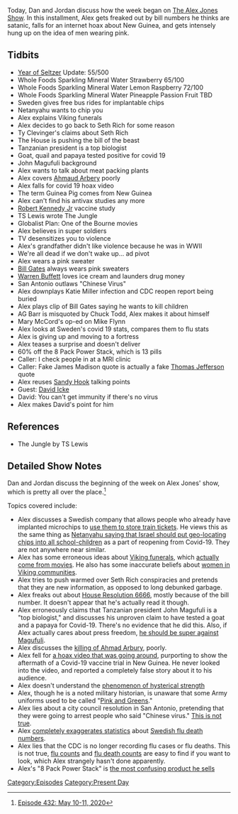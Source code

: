 {{DEFAULTSORT:
    #_EPISODE_0432:May 10-11, 2020
}}{{Episode
    | title             = May 10-11, 2020
    | caption           = Listen to this episode on [https://knowledgefight.libsyn.com/432-may-10-11-2020 Libsyn] [https://open.spotify.com/episode/5hP8lgvsqX2IYuS7S4jsI2 Spotify], Read the [[Transcript/432: May 10-11, 2020|Unofficial Transcript]]
    | episodeNumber     = 432
    | length            = 02:00:00
    | airDate           = May 13, 2020
    | coverageStartDate = May 10, 2020
    | coverageEndDate   = May 11, 2020
    | episodeType       = [[:Category:Present Day|Present Day]]
    | appearance        = [[Netanyahu]], [[Seth Rich]], [[Ty Clevinger]], [[John Magufuli]], [[Ahmaud Arbery]], [[Robert Kennedy Jr]], [[Bill Gates]], [[Warren Buffett]], [[Katie Miller]], [[Bill Barr]], [[Chuck Todd]], [[Mary McCord]], [[General Michael Flynn]], [[David Icke]]
    | beverage          = Whole Foods Sparkling Mineral Water Strawberry; Whole Foods Sparkling Mineral Water Lemon Raspberry; Whole Foods Sparkling Mineral Water Pineapple Passion Fruit
    | oocDrop           = That's Pinky and The Brain
    | previousEpisode   = [[431: Smash-N-Grab Spy Jobs]]
    | nextEpisode       = [[433: May 12-13, 2020]]
}}

{{Stub}}

Today, Dan and Jordan discuss how the week began on [[The Alex Jones Show]]. In this installment, Alex gets freaked out by bill numbers he thinks are satanic, falls for an internet hoax about New Guinea, and gets intensely hung up on the idea of men wearing pink.

==Tidbits==

*[[The Year of the Seltzer|Year of Seltzer]] Update: 55/500
*Whole Foods Sparkling Mineral Water Strawberry 65/100
*Whole Foods Sparkling Mineral Water Lemon Raspberry 72/100
*Whole Foods Sparkling Mineral Water Pineapple Passion Fruit TBD
*Sweden gives free bus rides for implantable chips
*Netanyahu wants to chip you
*Alex explains Viking funerals
*Alex decides to go back to Seth Rich for some reason
*Ty Clevinger's claims about Seth Rich
*The House is pushing the bill of the beast
*Tanzanian president is a top biologist
*Goat, quail and papaya tested positive for covid 19
*John Magufuli background
*Alex wants to talk about meat packing plants
*Alex covers [[Ahmaud Arbery]] poorly
*Alex falls for covid 19 hoax video
*The term Guinea Pig comes from New Guinea
*Alex can't find his antivax studies any more
*[[Robert F. Kennedy Jr.|Robert Kennedy Jr]] vaccine study
*TS Lewis wrote The Jungle
*Globalist Plan: One of the Bourne movies
*Alex believes in super soldiers
*TV desensitizes you to violence
*Alex's grandfather didn't like violence because he was in WWII
*We're all dead if we don't wake up... ad pivot
*Alex wears a pink sweater
*[[Bill Gates]] always wears pink sweaters
*[[Warren Buffett]] loves ice cream and launders drug money
*San Antonio outlaws "Chinese Virus"
*Alex downplays Katie Miller infection and CDC reopen report being buried
*Alex plays clip of Bill Gates saying he wants to kill children
*AG Barr is misquoted by Chuck Todd, Alex makes it about himself
*Mary McCord's op-ed on Mike Flynn
*Alex looks at Sweden's covid 19 stats, compares them to flu stats
*Alex is giving up and moving to a fortress
*Alex teases a surprise and doesn't deliver
*60% off the 8 Pack Power Stack, which is 13 pills
*Caller: I check people in at a MRI clinic
*Caller: Fake James Madison quote is actually a fake [[Thomas Jefferson]] quote
*Alex reuses [[The Sandy Hook Elementary Massacre|Sandy Hook]] talking points
*Guest: [[David Icke]]
*David: You can't get immunity if there's no virus
*Alex makes David's point for him

==References==

*The Jungle by TS Lewis

==Detailed Show Notes==

Dan and Jordan discuss the beginning of the week on Alex Jones' show, which is pretty all over the place.<ref>[https://knowledgefight.com/research/2020/5/12/episode-432-may-10-11-2020 Episode 432: May 10-11, 2020]</ref>

Topics covered include:

*Alex discusses a Swedish company that allows people who already have implanted microchips to [https://www.independent.co.uk/travel/news-and-advice/sj-rail-train-tickets-hand-implant-microchip-biometric-sweden-a7793641.html use them to store train tickets]. He views this as the same thing as [https://www.jpost.com/israel-news/benjamin-netanyahu-suggests-to-microchip-kids-slammed-by-experts-627381 Netanyahu saying that Israel should put geo-locating chips into all school-children] as a part of reopening from Covid-19. They are not anywhere near similar.
*Alex has some erroneous ideas about [https://www.history.com/news/how-did-the-vikings-honor-their-dead Viking funerals], which [https://tvtropes.org/pmwiki/pmwiki.php/Main/VikingFuneral actually come from movies]. He also has some inaccurate beliefs about [http://www.bbc.co.uk/history/ancient/vikings/women_01.shtml women in Viking communities].
*Alex tries to push warmed over Seth Rich conspiracies and pretends that they are new information, as opposed to long debunked garbage.
*Alex freaks out about [https://www.congress.gov/bill/116th-congress/house-bill/6666/text?r=2&s=1 House Resolution 6666], mostly because of the bill number. It doesn't appear that he's actually read it though.
*Alex erroneously claims that Tanzanian president John Magufuli is a "top biologist," and discusses his unproven claim to have tested a goat and a papaya for Covid-19. There's no evidence that he did this. Also, if Alex actually cares about press freedom, [https://mg.co.za/article/2018-07-02-tanzanias-illiberal-tilt/ he should be super against Magufuli].
*Alex discusses the [https://www.nbcnews.com/news/nbcblk/video-appears-show-georgia-man-shot-while-jogging-lawyers-call-n1201301 killing of Ahmad Arbury], poorly.
*Alex fell for [https://www.reuters.com/article/uk-factcheck-guinea-vaccine/false-claim-video-shows-aftermath-of-fatal-covid-19-vaccination-in-guinea-idUSKBN22D67U a hoax video that was going around], purporting to show the aftermath of a Covid-19 vaccine trial in New Guinea. He never looked into the video, and reported a completely false story about it to his audience.
*Alex doesn't understand the [https://www.bbc.com/future/article/20160501-how-its-possible-for-an-ordinary-person-to-lift-a-car phenomenon of hysterical strength]
*Alex, though he is a noted military historian, is unaware that some Army uniforms used to be called "[https://www.military.com/daily-news/2018/11/23/just-greens-heres-why-army-changed-name-new-wwii-style-uniform.html Pink and Greens]."
*Alex lies about a city council resolution in San Antonio, pretending that they were going to arrest people who said "Chinese virus." [https://www.ktsa.com/san-antonio-city-council-to-vote-on-resolution-combating-hate-speech/ This is not true].
*Alex [https://www.folkhalsomyndigheten.se/publicerat-material/publikationsarkiv/i/influenza-in-sweden/?pub=63511 completely exaggerates statistics] about [https://sverigesradio.se/sida/artikel.aspx?artikel=5436335&programid=2054 Swedish flu death numbers].
*Alex lies that the CDC is no longer recording flu cases or flu deaths. This is not true, [https://www.cdc.gov/flu/weekly/weeklyarchives2019-2020/data/whoAllregt_cl18.html flu counts] and [https://www.cdc.gov/flu/weekly/#S2 flu death counts] are easy to find if you want to look, which Alex strangely hasn't done apparently.
*Alex's "8 Pack Power Stack" is [https://www.infowarsstore.com/8-pack-power-stack the most confusing product he sells]

[[Category:Episodes]]
[[Category:Present Day]]
